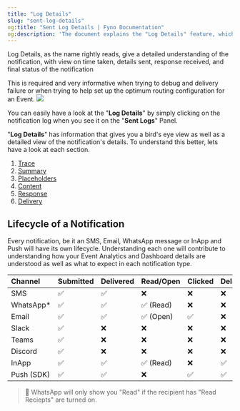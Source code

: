 ```yaml
---
title: "Log Details"
slug: "sent-log-details"
og:title: "Sent Log Details | Fyno Documentation"
og:description: 'The document explains the "Log Details" feature, which provides comprehensive information about notifications, including time taken, details sent, response received, and final status, useful for debugging and optimizing event routing. It also outlines the lifecycle of notifications across various channels like SMS, Email, WhatsApp, and more.'
---
```


Log Details, as the name rightly reads, give a detailed understanding of the notification, with view on time taken, details sent, response received, and final status of the notification

This is required and very informative when trying to debug and delivery failure or when trying to help set up the optimum routing configuration for an Event.
![](/images/log-details.png)

You can easily have a look at the "**Log Details**" by simply clicking on the notification log when you see it on the "**Sent Logs**" Panel.

"**Log Details**" has information that gives you a bird's eye view as well as a detailed view of the notification's details. To understand this better, lets have a look at each section.

1. [Trace](./log-details-trace)
2. [Summary](./log-details-summary)
3. [Placeholders](./log-details-placeholders)
4. [Content](./log-details-content)
5. [Response](./log-details-response)
6. [Delivery](./log-details-delivery)

## Lifecycle of a Notification

Every notification, be it an SMS, Email, WhatsApp message or InApp and Push will have its own lifecycle. Understanding each one will contribute to understanding how your Event Analytics and Dashboard details are understood as well as what to expect in each notification type.

| Channel    | Submitted | Delivered | Read/Open | Clicked | Deleted |
| :--------- | :-------- | :-------- | :-------- | :------ | :------ |
| SMS        | ✅        | ✅        | ❌        | ❌      | ❌      |
| WhatsApp\* | ✅        | ✅        | ✅ (Read) | ❌      | ❌      |
| Email      | ✅        | ✅        | ✅ (Open) | ✅      | ❌      |
| Slack      | ✅        | ❌        | ❌        | ❌      | ❌      |
| Teams      | ✅        | ❌        | ❌        | ❌      | ❌      |
| Discord    | ✅        | ❌        | ❌        | ❌      | ❌      |
| InApp      | ✅        | ✅        | ✅ (Read) | ❌      | ✅      |
| Push (SDK) | ✅        | ✅        | ❌        | ✅      | ✅      |

> 📘 WhatsApp will only show you "Read" if the recipient has "Read Reciepts" are turned on.
